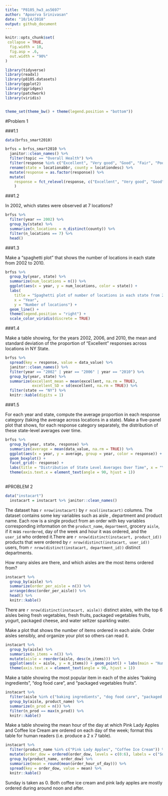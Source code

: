 ```yaml
---
title: "P8105_hw3_as5697"
author: "Apoorva Srinivasan"
date: "10/14/2018"
output: github_document
---
```


```r
knitr::opts_chunk$set(
 collapse = TRUE,
  fig.width = 10,
  fig.asp = .6,
  out.width = "90%"
)

library(tidyverse)
library(readxl)
library(p8105.datasets)
library(ggplot2)
library(ggridges)
library(patchwork)
library(viridis)


theme_set(theme_bw() + theme(legend.position = "bottom"))
```


#Problem 1

###1.1

```r
data(brfss_smart2010)
```

```r
brfss = brfss_smart2010 %>% 
  janitor::clean_names() %>%
  filter(topic == "Overall Health") %>%
  filter(response %in% c("Excellent", "Very good", "Good", "Fair", "Poor")) %>% 
  rename(state = locationabbr, county = locationdesc) %>%
  mutate(response = as.factor(response)) %>% 
  mutate(
    response = fct_relevel(response, c("Excellent", "Very good", "Good", "Fair", "Poor"))
    )
```


###1.2

In 2002, which states were observed at 7 locations?


```r
brfss %>% 
  filter(year == 2002) %>% 
  group_by(state) %>% 
  summarize(n_locations = n_distinct(county)) %>% 
  filter(n_locations == 7) %>%
  head()
```

###1.3

Make a “spaghetti plot” that shows the number of locations in each state from 2002 to 2010.


```r
brfss %>%
  group_by(year, state) %>%
  summarize(num_locations = n()) %>%
  ggplot(aes(x = year, y = num_locations, color = state)) + 
  labs(
    title = "Spaghetti plot of number of locations in each state from 2002 to 2010",
    x = "Year",
    y = "Number of locations") +
  geom_line() + 
  theme(legend.position = "right") +
  scale_color_viridis(discrete = TRUE) 
```


###1.4

Make a table showing, for the years 2002, 2006, and 2010, the mean and standard deviation of the proportion of “Excellent” responses across locations in NY State.


```r
brfss %>%
  spread(key = response, value = data_value) %>%
  janitor::clean_names() %>%
  filter(year == "2002" | year == "2006" | year == "2010") %>% 
  group_by(year, state) %>%
  summarize(excellent_mean = mean(excellent, na.rm = TRUE), 
            excellent_SD = sd(excellent, na.rm = TRUE)) %>%
  filter(state == "NY") %>%
  knitr::kable(digits = 1)
```


###1.5

For each year and state, compute the average proportion in each response category (taking the average across locations in a state). Make a five-panel plot that shows, for each response category separately, the distribution of these state-level averages over time.


```r
brfss %>% 
  group_by(year, state, response) %>% 
  summarize(average = mean(data_value, na.rm = TRUE)) %>% 
  ggplot(aes(x = year, y = average, group = year, color = response)) + 
  geom_boxplot() + 
  facet_grid(~ response) +
  labs(title = "Distribution of State Level Averages Over Time", x = "Year", y = "Mean Proportions") +
  theme(axis.text.x = element_text(angle = 90, hjust = 1))
  
```


#PROBLEM 2

```r
data("instacart")
  instacart = instacart %>% janitor::clean_names()
```

The dataset has `r nrow(instacart)` by `r ncol(instacart)` columns. The dataset contains some key variables such as aisle , department  and product name. Each row is a single product from an order with key variables corresponding information on the `product_name`, `department`, grocery `aisle`, if it was `reordered`, day of the week and hour it was ordered, and the `user_id` who ordered it.There are `r nrow(distinct(instacart, product_id))` products that were ordered by `r nrow(distinct(instacart, user_id))` users, from `r nrow(distinct(instacart, department_id))` distinct departments.


How many aisles are there, and which aisles are the most items ordered from?

```r

instacart %>%
  group_by(aisle) %>%
  summarize(order_per_aisle = n()) %>%
  arrange(desc(order_per_aisle)) %>%
  head() %>%
  knitr::kable()
```

There are `r nrow(distinct(instacart, aisle))` distinct aisles, with the top 6 aisles being fresh vegetables, fresh fruits, packaged vegetables fruits, yogurt, packaged cheese, and water seltzer sparkling water.

Make a plot that shows the number of items ordered in each aisle. Order aisles sensibly, and organize your plot so others can read it.

```r
instacart %>% 
  group_by(aisle) %>% 
  summarize(n_items = n()) %>% 
  mutate(aisle = reorder(aisle, desc(n_items))) %>% 
  ggplot(aes(x = aisle, y = n_items)) + geom_point() + labs(main = "Number of items ordered from each aisle", x = "Aisle", y = "No. of items")  + 
  theme(axis.text.x = element_text(angle = 90, hjust = 1))
```

Make a table showing the most popular item in each of the aisles “baking ingredients”, “dog food care”, and “packaged vegetables fruits”.

```r
instacart %>% 
  filter(aisle %in% c("baking ingredients", "dog food care", "packaged vegetables fruits")) %>% 
  group_by(aisle, product_name) %>% 
  summarize(n_prod = n()) %>% 
  filter(n_prod == max(n_prod)) %>% 
  knitr::kable()
```

Make a table showing the mean hour of the day at which Pink Lady Apples and Coffee Ice Cream are ordered on each day of the week; format this table for human readers (i.e. produce a 2 x 7 table).



```r
instacart %>%
  filter(product_name %in% c("Pink Lady Apples", "Coffee Ice Cream")) %>% 
  mutate(order_dow = ordered(order_dow, levels = c(0:6), labels = c("Sunday", "Monday", "Tuesday", "Wednesday", "Thursday", "Friday", "Saturday"))) %>% 
  group_by(product_name, order_dow) %>% 
  summarize(mean = round(mean(order_hour_of_day))) %>% 
  spread(key = order_dow, value = mean) %>% 
  knitr::kable()
```

Sunday is taken as 0. 
Both coffee ice cream and pink lady apples are mostly ordered during around noon and after.





